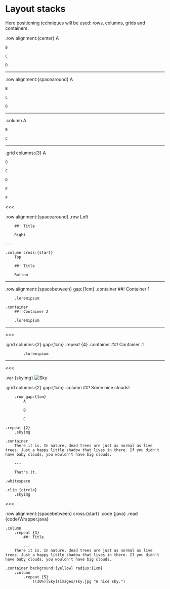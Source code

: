 # Layout stacks

Here positioning techniques will be used: rows, columns, grids and containers.

.row alignment:{center}
	A
	
	B
	
	C
	
	D
	
---

.row alignment:{spacearound}
	A
	
	B
	
	C
	
	D

---

.column
	A
	
	B
	
	C

---

.grid columns:{3}
	A
	
	B
	
	C
	
	D
	
	E
	
	F

<<<

.row alignment:{spacearound}
	.row
		Left
	
		##! Title
	
		Right

	---

	.column cross:{start}
		Top
	
		##! Title
	
		Bottom

---

.row alignment:{spacebetween} gap:{1cm}
	.container
		##! Container 1
		
		.loremipsum
	
	.container
		##! Container 2
		
		.loremipsum

---

<<<

.grid columns:{2} gap:{1cm}
	.repeat {4}
		.container
			##! Container .1
		
			.loremipsum

---

<<<

.var {skyimg}
	![Sky](images/sky.jpg)

.grid columns:{2} gap:{1cm}
	.column
		##! Some nice clouds!
		
		.row gap:{1cm}
			A
			
			B
			
			C
	
	.repeat {2}
		.skyimg
	
	.container
		There it is. In nature, dead trees are just as normal as live trees. Just a happy little shadow that lives in there. If you didn't have baby clouds, you wouldn't have big clouds.
		
		---
		
		That's it.
	
	.whitespace
	
	.clip {circle}
		.skyimg

<<<

.row alignment:{spacebetween} cross:{start}
	.code {java}
		.read {code/Wrapper.java}
	
	.column
		.repeat {3}
			##! Title
			
			---
		There it is. In nature, dead trees are just as normal as live trees. Just a happy little shadow that lives in there. If you didn't have baby clouds, you wouldn't have big clouds.
	
	.container background:{yellow} radius:{1cm}
		.column
			.repeat {5}
				!(30%)[Sky](images/sky.jpg "A nice sky.")